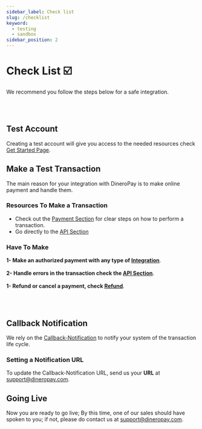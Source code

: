 ```yaml
---
sidebar_label: Check list
slug: /checklist
keyword:
  - testing
  - sandbox
sidebar_position: 2
---
```


# Check List ☑️

We recommend you follow the steps below for a safe integration.

<br></br>

## Test Account

Creating a test account will give you access to the needed resources check [Get Started Page](../get-started).

## Make a Test Transaction

The main reason for your integration with DineroPay is to make online payment and handle them.

### Resources To Make a Transaction

- Check out the [Payment Section](../Payments/Purchase/create_payment) for clear steps on how to perform a transaction.
- Go directly to the [API Section](../../api)

### Have To Make

**1- Make an authorized payment with any type of [Integration](../integration)**. <br></br>
**2- Handle errors in the transaction check the [API Section](../../api)**. <br></br>
**1- Refund or cancel a payment, check [Refund](../Payments/ManagingPayments/refund)**.

<br></br>

## Callback Notification

We rely on the [Callback-Notification](../Callback) to notify your system of the transaction life cycle.

### Setting a Notification URL

To update the Callback-Notification URL, send us your **URL** at support@dineropay.com.

## Going Live

Now you are ready to go live; By this time, one of our sales should have spoken to you; if not, please do contact us at support@dineropay.com.

